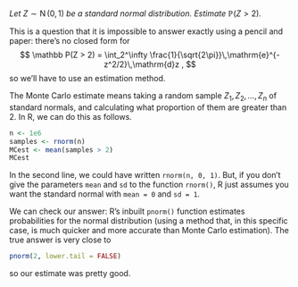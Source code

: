 *Let* $Z \sim \operatorname{N}(0,1)$ *be a standard normal distribution. Estimate* $\mathbb P(Z > 2)$*.*

This is a question that it is impossible to answer exactly using a pencil and paper: there's no closed form for $$ \mathbb P(Z > 2) = \int_2^\infty \frac{1}{\sqrt{2\pi}}\,\mathrm{e}^{-z^2/2}\,\mathrm{d}z , $$ so we'll have to use an estimation method.

The Monte Carlo estimate means taking a random sample $Z_1, Z_2, \dots, Z_n$ of standard normals, and calculating what proportion of them are greater than 2. In R, we can do this as follows.

```r
n <- 1e6
samples <- rnorm(n)
MCest <- mean(samples > 2)
MCest
```

In the second line, we could have written `rnorm(n, 0, 1)`. But, if you don't give the parameters `mean` and `sd` to the function `rnorm()`, R just assumes you want the standard normal with `mean = 0` and `sd = 1`.

We can check our answer: R's inbuilt `pnorm()` function estimates probabilities for the normal distribution (using a method that, in this specific case, is much quicker and more accurate than Monte Carlo estimation). The true answer is very close to

```r
pnorm(2, lower.tail = FALSE)
```

so our estimate was pretty good.
